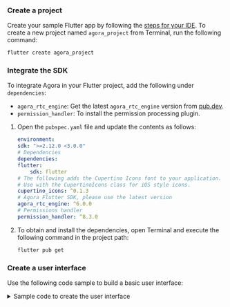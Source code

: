 
<PlatformWrapper platform = "flutter">

### Create a project

Create your sample Flutter app by following the [steps for your IDE](https://docs.flutter.dev/get-started/test-drive?tab=vscode#create-app). To create a new project named `agora_project` from Terminal, run the following command:

```bash
flutter create agora_project
```

### Integrate the SDK

To integrate Agora <Vpd k="SDK" /> in your Flutter project, add the following under `dependencies`:

* `agora_rtc_engine`: Get the latest `agora_rtc_engine` version from [pub.dev](https://pub.dev/packages/agora_rtc_engine).
* `permission_handler`: To install the permission processing plugin.

1. Open the `pubspec.yaml` file and update the contents as follows:

    ```yaml
    environment:
    sdk: ">=2.12.0 <3.0.0"
    # Dependencies
    dependencies:
    flutter:
        sdk: flutter
    # The following adds the Cupertino Icons font to your application.
    # Use with the CupertinoIcons class for iOS style icons.
    cupertino_icons: ^0.1.3
    # Agora Flutter SDK, please use the latest version 
    agora_rtc_engine: ^6.0.0
    # Permissions handler 
    permission_handler: ^8.3.0
    ```

1. To obtain and install the dependencies, open Terminal and execute the following command in the project path:

    ```bash
    flutter pub get
    ```

### Create a user interface

Use the following code sample to build a basic user interface:

<details>
<summary>Sample code to create the user interface</summary>
<ProductWrapper notAllowed="voice-calling">

<CodeBlock language="dart" showLineNumbers>
{`// Build UI to display local view and remote view
@override
Widget build(BuildContext context) {
  return MaterialApp(
    home: Scaffold(
      appBar: AppBar(
        title: const Text('Agora Video Call'),
      ),
      body: Stack(
        children: [
          Center(
            child: _remoteVideo(),
          ),
          Align(
            alignment: Alignment.topLeft,
            child: SizedBox(
              width: 100,
              height: 150,
              child: Center(
                child: _localUserJoined
                    ? AgoraVideoView(
                        controller: VideoViewController(
                          rtcEngine: _engine,
                          canvas: const VideoCanvas(uid: 0),
                        ),
                      )
                    : const CircularProgressIndicator(),
              ),
            ),
          ),
        ],
      ),
    ),
  );
}`}
</CodeBlock>
</ProductWrapper>
<ProductWrapper product="voice-calling">

<CodeBlock language="dart" showLineNumbers>
{`// Build UI
@override
Widget build(BuildContext context) {
  return MaterialApp(
    title: 'Agora Voice Call',
    home: Scaffold(
      appBar: AppBar(
        title: Text('Agora Voice Call'),
      ),
      body: Center(
        child: Text('Have a voice call!'),
      ),
    ),
  );
}`}
</CodeBlock>
</ProductWrapper>
</details>
</PlatformWrapper>